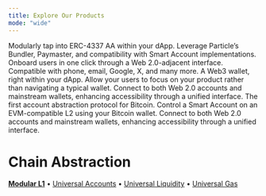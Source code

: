 ```yaml
---
title: Explore Our Products
mode: "wide"
---
```


<CardGroup cols={3}>
  <Card title="Account Abstraction" icon="credit-card">
    Modularly tap into ERC-4337 AA within your dApp. Leverage Particle’s Bundler, Paymaster, and compatibility with Smart Account implementations.
  </Card>
  <Card title="Particle Auth" icon="shield">
    Onboard users in one click through a Web 2.0-adjacent interface. Compatible with phone, email, Google, X, and many more.
  </Card>
  <Card title="Embedded Wallet" icon="wallet">
    A Web3 wallet, right within your dApp. Allow your users to focus on your product rather than navigating a typical wallet.
  </Card>
  <Card title="Particle Connect" icon="link">
    Connect to both Web 2.0 accounts and mainstream wallets, enhancing accessibility through a unified interface.
  </Card>
    <Card title="BTC Connect" icon="btc">
    The first account abstraction protocol for Bitcoin. Control a Smart Account on an EVM-compatible L2 using your Bitcoin wallet.
  </Card>
  <Card title="Web3 Services" icon="webhook">
    Connect to both Web 2.0 accounts and mainstream wallets, enhancing accessibility through a unified interface.
  </Card>
</CardGroup>


# Chain Abstraction

**[Modular L1](#)** • [Universal Accounts](#) • [Universal Liquidity](#) • [Universal Gas](#)

